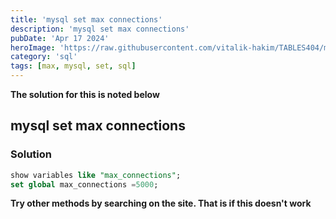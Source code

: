---
title: 'mysql set max connections'
description: 'mysql set max connections'
pubDate: 'Apr 17 2024'
heroImage: 'https://raw.githubusercontent.com/vitalik-hakim/TABLES404/main/error_b/sql.png'
category: 'sql'
tags: [max, mysql, set, sql]
---

**The solution for this is noted below**

## mysql set max connections

### Solution

```sql
show variables like "max_connections";
set global max_connections =5000;
```
**Try other methods by searching on the site. That is if this doesn't work**
